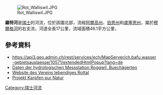 {{Coord|47.25125|N|7.82651|E|display=title}}
[[Image:Rot_Walliswil.JPG|right]]

'''羅特河'''是[[瑞士|瑞士]]的河流，位於該國北部，流經[[阿爾高州|阿爾高州]]、[[伯恩州|伯恩州]]和[[盧塞恩州|盧塞恩州]]，屬於[[穆爾格河_(阿勒河支流)|穆爾格河]]的右支流，河道全長17公里，流域面積46.1平方公里，

==參考資料==
* https://api3.geo.admin.ch/rest/services/ech/MapServer/ch.bafu.wasser-gebietsauslaesse/10571/extendedHtmlPopup?lang=de{{Dead link}}
* [http://www.hydrodaten.admin.ch/de/2470.html Daten der hydrologischen Messstation Roggwil, Buechägerten] {{Wayback|url=http://www.hydrodaten.admin.ch/de/2470.html |date=20140814140432 }}
* [http://www.lebendigesrottal.ch Website des Vereins lebendiges Rottal] {{Wayback|url=http://www.lebendigesrottal.ch/ |date=20210126020709 }}
* [http://www.karpfenpurnatur.ch Projekt Karpfen pur Natur] {{Wayback|url=http://www.karpfenpurnatur.ch/ |date=20210127215401 }}

{{Switzerland-geo-stub}}
[[Category:瑞士河流|Category:瑞士河流]]